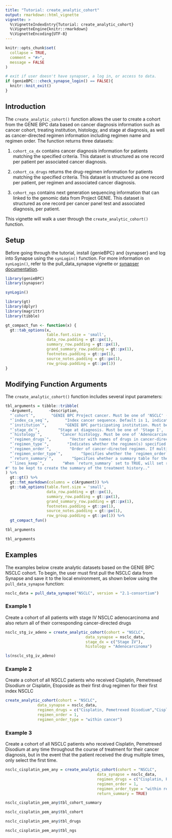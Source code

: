 ```yaml
---
title: "Tutorial: create_analytic_cohort"
output: rmarkdown::html_vignette
vignette: >
  %\VignetteIndexEntry{Tutorial: create_analytic_cohort}
  %\VignetteEngine{knitr::rmarkdown}
  %\VignetteEncoding{UTF-8}
---
```


```r
knitr::opts_chunk$set(
  collapse = TRUE,
  comment = "#>", 
  message = FALSE
)

# exit if user doesn't have synapser, a log in, or access to data. 
if (genieBPC:::check_synapse_login() == FALSE){
  knitr::knit_exit()
}
```

## Introduction

The `create_analytic_cohort()` function allows the user to create a cohort from the GENIE BPC data based on cancer diagnosis information such as cancer cohort, treating institution, histology, and stage at diagnosis, as well as cancer-directed regimen information including regimen name and regimen order. The function returns three datasets:

1. `cohort_ca_dx` contains cancer diagnosis information for patients matching the specified criteria. This dataset is structured as one record per patient per associated cancer diagnosis.

2. `cohort_ca_drugs` returns the drug-regimen information for patients matching the specified criteria. This dataset is structured as one record per patient, per regimen and associated cancer diagnosis.

3. `cohort_ngs` contains next generation sequencing information that can linked to the genomic data from Project GENIE. This dataset is structured as one record per cancer panel test and associated diagnosis, per patient.

This vignette will walk a user through the `create_analytic_cohort()` function.

## Setup

Before going through the tutorial, install {genieBPC} and {synapser} and log into Synapse using the `synLogin()` function. For more information on `synLogin()`, refer to the pull_data_synapse vignette or [synapser documentation](https://rdrr.io/github/Sage-Bionetworks/synapser/man/synLogin.html).

```r
library(genieBPC)
library(synapser)

synLogin()
```


```r
library(gt)
library(dplyr)
library(magrittr)
library(tibble)

gt_compact_fun <- function(x) {
  gt::tab_options(x,
                  table.font.size = 'small',
                  data_row.padding = gt::px(1),
                  summary_row.padding = gt::px(1),
                  grand_summary_row.padding = gt::px(1),
                  footnotes.padding = gt::px(1),
                  source_notes.padding = gt::px(1),
                  row_group.padding = gt::px(1))
}
```


## Modifying Function Arguments

The `create_analytic_cohort()` function includes several input parameters:


```r
tbl_arguments = tibble::tribble(
  ~Argument,       ~Description,
  "`cohort`",       "GENIE BPC Project cancer. Must be one of 'NSCLC' (non-small cell lung cancer) or 'CRC' (colorectal cancer). Future cohorts will include 'BrCa' (breast cancer), 'PANC' (pancreatic cancer), 'Prostate' (prostate cancer).",
  "`index_ca_seq`",       "Index cancer sequence. Default is 1, indicating the patient's first index cancer. The index cancer is also referred to as the BPC Project cancer in the GENIE BPC Analytic Data Guide; this is the cancer that met the eligibility criteria for the project and was selected at random for PRISSMM phenomic data curation.",
  "`institution`",        "GENIE BPC participating institution. Must be one of 'DFCI', 'MSK', 'UHN', or 'VICC' for    NSCLC cohorts; must be one of 'DFCI', 'MSK', 'VICC' for CRC. Default selection is all institutions.",
  "`stage_dx`",        "Stage at diagnosis. Must be one of 'Stage I', 'Stage II', 'Stage III', 'Stage I-III NOS', 'Stage IV'. Default selection is all stages.",
  "`histology`",        "Cancer histology. Must be one of 'Adenocarcinoma', 'Squamous cell', 'Sarcoma', 'Small cell carcinoma', 'Other histologies/mixed tumor'. Default selection is all histologies.",
  "`regimen_drugs`",        "Vector with names of drugs in cancer-directed regimen, separated by a comma. For example, to specify a regimen consisting of Carboplatin and Pemetrexed, specify regimen_drugs = 'Carboplatin, Pemetrexed'.",
  "`regimen_type`",        "Indicates whether the regimen(s) specified in `regimen_drugs` indicates the exact regimen to return, or if regimens containing the drugs listed in `regimen_drugs` should be returned. Must be one of 'Exact' or 'Containing'. The default is 'Exact'.",
  "`regimen_order`",        "Order of cancer-directed regimen. If multiple drugs are specified, `regimen_order` indicates the regimen order for all drugs; different values of `regimen_order` cannot be specified for different drug regimens.",
  "`regimen_order_type`",        "Specifies whether the `regimen_order` parameter refers to the order of receipt of the drug regimen within the cancer diagnosis (across all other drug regimens) or the order of receipt of the drug regimen within the times that that drug regimen was administered (e.g. the first time carboplatin pemetrexed was received, out of all times that the patient received carboplatin pemetrexed).",
  "`return_summary`",        "Specifies whether a summary table for the cohort is returned. Default is FALSE. The `gtsummary` package is required to return a summary table.",
  "`lines_keep`",        "When `return_summary` set to TRUE, will set regimen number
#' to be kept to create the summary of the treatment history.."
) %>%
  gt::gt() %>%
  gt::fmt_markdown(columns = c(Argument)) %>%
  gt::tab_options(table.font.size = 'small',
                  data_row.padding = gt::px(1),
                  summary_row.padding = gt::px(1),
                  grand_summary_row.padding = gt::px(1),
                  footnotes.padding = gt::px(1),
                  source_notes.padding = gt::px(1),
                  row_group.padding = gt::px(1)) %>%
  gt_compact_fun()

tbl_arguments
```

```r
tbl_arguments
```


## Examples

The examples below create analytic datasets based on the GENIE BPC NSCLC cohort. To begin, the user must first pull the NSCLC data from Synapse and save it to the local environment, as shown below using the `pull_data_synapse` function:


```r
nsclc_data = pull_data_synapse("NSCLC", version = "2.1-consortium")
```

### Example 1

Create a cohort of all patients with stage IV NSCLC adenocarcinoma and also return all of their corresponding cancer-directed drugs

```r
nsclc_stg_iv_adeno = create_analytic_cohort(cohort = "NSCLC",
                                   data_synapse = nsclc_data,
                                   stage_dx = c("Stage IV"),
                                   histology = "Adenocarcinoma")

ls(nsclc_stg_iv_adeno)
```

### Example 2

Create a cohort of all NSCLC patients who received Cisplatin, Pemetrexed Disodium or Cisplatin, Etoposide as their first drug regimen for their first index NSCLC

```r
create_analytic_cohort(cohort = "NSCLC",
              data_synapse = nsclc_data,
              regimen_drugs = c("Cisplatin, Pemetrexed Disodium","Cisplatin, Etoposide"),
              regimen_order = 1,
              regimen_order_type = "within cancer")
```

### Example 3

Create a cohort of all NSCLC patients who received Cisplatin, Pemetrexed Disodium at any time throughout the course of treatment for their cancer diagnosis, but in the event that the patient received the drug multiple times, only select the first time.

```r
nsclc_cisplatin_pem_any = create_analytic_cohort(cohort = "NSCLC",
                                        data_synapse = nsclc_data,
                                        regimen_drugs = c("Cisplatin, Pemetrexed Disodium"),
                                        regimen_order = 1,
                                        regimen_order_type = "within regimen",
                                        return_summary = TRUE)
```


```r
nsclc_cisplatin_pem_any$tbl_cohort_summary
```

```r
nsclc_cisplatin_pem_any$tbl_cohort
```

```r
nsclc_cisplatin_pem_any$tbl_drugs
```

```r
nsclc_cisplatin_pem_any$tbl_ngs
```
